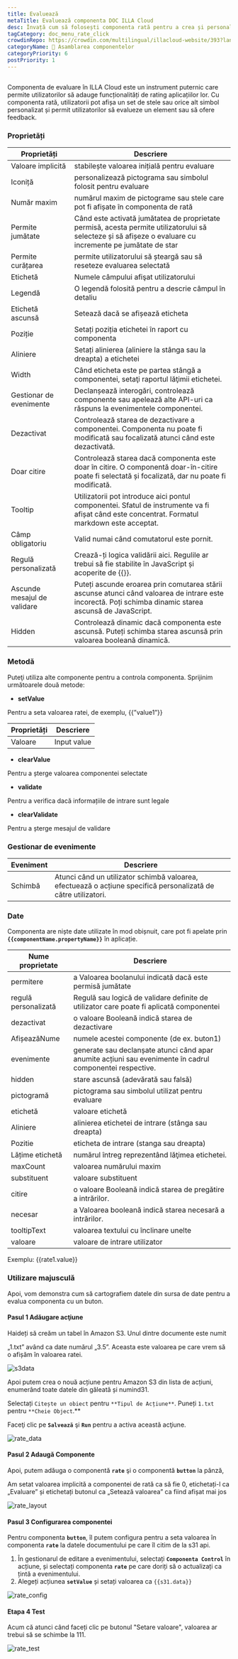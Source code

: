 ```yaml
---
title: Evaluează
metaTitle: Evaluează componenta DOC ILLA Cloud
desc: Învață cum să folosești componenta rată pentru a crea și personaliza valoarea ratei pentru aplicația ta în ILLA Cloud.
tagCategory: doc_menu_rate_click
crowdinRepo: https://crowdin.com/multilingual/illacloud-website/393?languages=ro&filter=basic&value=0
categoryName: 🧬 Asamblarea componentelor
categoryPriority: 6
postPriority: 1
---
```


## <h2 hidden>Ce este Cursa?</h2>

Componenta de evaluare în ILLA Cloud este un instrument puternic care permite utilizatorilor să adauge funcționalități de rating aplicațiilor lor. Cu componenta rată, utilizatorii pot afișa un set de stele sau orice alt simbol personalizat și permit utilizatorilor să evalueze un element sau să ofere feedback.

### Proprietăți

| Proprietăți                       | Descriere                                                                                                                                                                                          |
| --------------------------------- | -------------------------------------------------------------------------------------------------------------------------------------------------------------------------------------------------- |
| Valoare implicită                 | stabilește valoarea inițială pentru evaluare                                                                                                                                                       |
| Iconiță                           | personalizează pictograma sau simbolul folosit pentru evaluare                                                                                                                                     |
| Număr maxim                       | numărul maxim de pictograme sau stele care pot fi afișate în componenta de rată                                                                                                                    |
| Permite jumătate                  | Când este activată jumătatea de proprietate permisă, acesta permite utilizatorului să selecteze și să afișeze o evaluare cu incremente pe jumătate de star                                         |
| Permite curățarea                 | permite utilizatorului să șteargă sau să reseteze evaluarea selectată                                                                                                                              |
| Etichetă                          | Numele câmpului afişat utilizatorului                                                                                                                                                              |
| Legendă                           | O legendă folosită pentru a descrie câmpul în detaliu                                                                                                                                              |
| Etichetă ascunsă                  | Setează dacă se afișează eticheta                                                                                                                                                                  |
| Poziție                           | Setați poziția etichetei în raport cu componenta                                                                                                                                                   |
| Aliniere                          | Setați alinierea (aliniere la stânga sau la dreapta) a etichetei                                                                                                                                   |
| Width                             | Când eticheta este pe partea stângă a componentei, setaţi raportul lăţimii etichetei.                                                                                                              |
| Gestionar de evenimente           | Declanșează interogări, controlează componente sau apelează alte API-uri ca răspuns la evenimentele componentei.                                                                                   |
| Dezactivat                        | Controlează starea de dezactivare a componentei. Componenta nu poate fi modificată sau focalizată atunci când este dezactivată.                                                                    |
| Doar citire                       | Controlează starea dacă componenta este doar în citire. O componentă doar-în-citire poate fi selectată și focalizată, dar nu poate fi modificată.                                                  |
| Tooltip                           | Utilizatorii pot introduce aici pontul componentei. Sfatul de instrumente va fi afișat când este concentrat. Formatul markdown este acceptat.                                                      |
| Câmp obligatoriu                  | Valid numai când comutatorul este pornit.                                                                                                                                                          |
| Regulă personalizată              | Crează-ți logica validării aici. Regulile ar trebui să fie stabilite în JavaScript și acoperite de {{}}.                                                                                           |
| Ascunde mesajul de validare       | Puteți ascunde eroarea prin comutarea stării ascunse atunci când valoarea de intrare este incorectă. Poți schimba dinamic starea ascunsă de JavaScript.                                            |
| Hidden                            | Controlează dinamic dacă componenta este ascunsă. Puteți schimba starea ascunsă prin valoarea booleană dinamică.                                                                                   |

### Metodă

Puteţi utiliza alte componente pentru a controla componenta. Sprijinim următoarele două metode:

-   **setValue**

Pentru a seta valoarea ratei, de exemplu, {{”value1”}}

| Proprietăți  | Descriere   |
| ------------ | ----------- |
| Valoare      | Input value |

-   **clearValue**

Pentru a șterge valoarea componentei selectate

-   **validate**

Pentru a verifica dacă informațiile de intrare sunt legale

-   **clearValidate**

Pentru a șterge mesajul de validare

### Gestionar de evenimente

| Eveniment  | Descriere                                                                                                      |
| ---------- | -------------------------------------------------------------------------------------------------------------- |
| Schimbă    | Atunci când un utilizator schimbă valoarea, efectuează o acțiune specifică personalizată de către utilizatori. |

### Date

Componenta are niște date utilizate în mod obișnuit, care pot fi apelate prin **`{{componentName.propertyName}}`** în aplicație.

| Nume proprietate        | Descriere                                                                                                 |
| ----------------------- | --------------------------------------------------------------------------------------------------------- |
| permitere               | a Valoarea boolanului indicată dacă este permisă jumătate                                                 |
| regulă personalizată    | Regulă sau logică de validare definite de utilizator care poate fi aplicată componentei                   |
| dezactivat              | o valoare Booleană indică starea de dezactivare                                                           |
| AfișeazăNume            | numele acestei componente (de ex. buton1)                                                                 |
| evenimente              | generate sau declanșate atunci când apar anumite acțiuni sau evenimente în cadrul componentei respective. |
| hidden                  | stare ascunsă (adevărată sau falsă)                                                                       |
| pictogramă              | pictograma sau simbolul utilizat pentru evaluare                                                          |
| etichetă                | valoare etichetă                                                                                          |
| Aliniere                | alinierea etichetei de intrare (stânga sau dreapta)                                                       |
| Pozitie                 | eticheta de intrare (stanga sau dreapta)                                                                  |
| Lățime etichetă         | numărul întreg reprezentând lăţimea etichetei.                                                            |
| maxCount                | valoarea numărului maxim                                                                                  |
| substituent             | valoare substituent                                                                                       |
| citire                  | o valoare Booleană indică starea de pregătire a intrărilor.                                               |
| necesar                 | a Valoarea booleană indică starea necesară a intrărilor.                                                  |
| tooltipText             | valoarea textului cu înclinare unelte                                                                     |
| valoare                 | valoare de intrare utilizator                                                                             |

Exemplu: {{rate1.value}}

### Utilizare majusculă

Apoi, vom demonstra cum să cartografiem datele din sursa de date pentru a evalua componenta cu un buton.

#### Pasul 1 Adăugare acţiune

Haideți să creăm un tabel în Amazon S3. Unul dintre documente este numit

„1.txt” având ca date numărul „3.5”. Aceasta este valoarea pe care vrem să o afișăm în valoarea ratei.

![s3data](https://cdn.illacloud.com/official-website/img/official-site/components/s3data.jpg)

Apoi putem crea o nouă acțiune pentru Amazon S3 din lista de acțiuni, enumerând toate datele din găleată și numind31.

Selectați `Citește un obiect` pentru `**Tipul de Acțiune**`. Puneți `1.txt` pentru `**Cheie Object`.\*\*

Faceţi clic pe **`Salvează`** şi **`Run`** pentru a activa această acţiune.

![rate_data](https://cdn.illacloud.com/official-website/img/official-site/components/rate_data.jpg)

#### Pasul 2 Adaugă Componente

Apoi, putem adăuga o componentă **`rate`** şi o componentă **`button`** la pânză,

Am setat valoarea implicită a componentei de rată ca să fie 0, etichetați-l ca „Evaluare” și etichetați butonul ca „Setează valoarea” ca fiind afișat mai jos

![rate_layout](https://cdn.illacloud.com/official-website/img/official-site/components/rate_layout.jpg)

#### Pasul 3 Configurarea componentei

Pentru componenta **`button`**, îl putem configura pentru a seta valoarea în componenta **`rate`** la datele documentului pe care îl citim de la s31 api.

1.  În gestionarul de editare a evenimentului, selectați **`Componenta Control`** în acțiune, și selectați componenta **`rate`** pe care doriți să o actualizați ca țintă a evenimentului.
2.  Alegeți acțiunea **`setValue`** și setați valoarea ca `{{s31.data}}`

![rate_config](https://cdn.illacloud.com/official-website/img/official-site/components/rate_config.jpg)

#### Etapa 4 Test

Acum că atunci când faceți clic pe butonul "Setare valoare", valoarea ar trebui să se schimbe la 111.

![rate_test](https://cdn.illacloud.com/official-website/img/official-site/components/rate_test.jpg)
